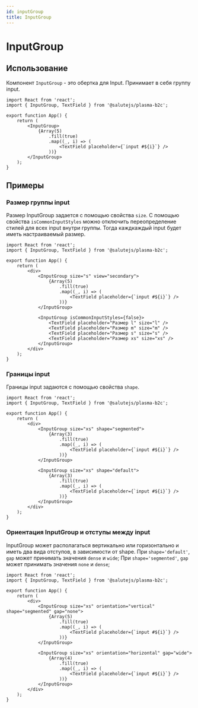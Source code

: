 ```yaml
---
id: inputGroup
title: InputGroup
---
```



# InputGroup
<Description name="InputGroup" />
<PropsTable name="InputGroup" exclude={['css']} />

## Использование
Компонент `InputGroup` - это обертка для Input. Принимает в себя группу input.

```tsx live
import React from 'react';
import { InputGroup, TextField } from '@salutejs/plasma-b2c';

export function App() {
    return (
        <InputGroup>
            {Array(5)
                .fill(true)
                .map((_, i) => (
                    <TextField placeholder={`input #${i}`} />
                ))}
        </InputGroup>
    );
}
```

## Примеры

### Размер группы input
Размер InputGroup задается с помощью свойства `size`.
С помощью свойства `isCommonInputStyles` можно отключить переопределение стилей для всех input внутри группы. 
Тогда каждкаждый input будет иметь настраиваемый размер. 

```tsx live
import React from 'react';
import { InputGroup, TextField } from '@salutejs/plasma-b2c';

export function App() {
    return (
        <div>
            <InputGroup size="s" view="secondary">
                {Array(5)
                    .fill(true)
                    .map((_, i) => (
                        <TextField placeholder={`input #${i}`} />
                    ))}
            </InputGroup>
            
            <InputGroup isCommonInputStyles={false}>
                <TextField placeholder="Размер l" size="l" />
                <TextField placeholder="Размер m" size="m" />
                <TextField placeholder="Размер s" size="s" />
                <TextField placeholder="Размер xs" size="xs" />
            </InputGroup>
        </div>
    );
}
```

### Границы input
Границы input задаются с помощью свойства `shape`.

```tsx live
import React from 'react';
import { InputGroup, TextField } from '@salutejs/plasma-b2c';

export function App() {
    return (
        <div>
            <InputGroup size="xs" shape="segmented">
                {Array(3)
                    .fill(true)
                    .map((_, i) => (
                        <TextField placeholder={`input #${i}`} />
                    ))}
            </InputGroup>

            <InputGroup size="xs" shape="default">
                {Array(3)
                    .fill(true)
                    .map((_, i) => (
                        <TextField placeholder={`input #${i}`} />
                    ))}
            </InputGroup>
        </div>
    );
}
```

### Ориентация InputGroup и отступы между input

InputGroup может располагаться вертикально или горизонтально и иметь два вида отступов, в зависимости от shape.
При `shape='default'`, `gap` может принимать значения `dense` и `wide`;
При `shape='segmented'`, `gap` может принимать значения `none` и `dense`;

```tsx live
import React from 'react';
import { InputGroup, TextField } from '@salutejs/plasma-b2c';

export function App() {
    return (
        <div>
            <InputGroup size="xs" orientation="vertical" shape="segmented" gap="none">
                {Array(5)
                    .fill(true)
                    .map((_, i) => (
                        <TextField placeholder={`input #${i}`} />
                    ))}
            </InputGroup>

            <InputGroup size="xs" orientation="horizontal" gap="wide">
                {Array(4)
                    .fill(true)
                    .map((_, i) => (
                        <TextField placeholder={`input #${i}`} />
                    ))}
            </InputGroup>
        </div>
    );
}
```
